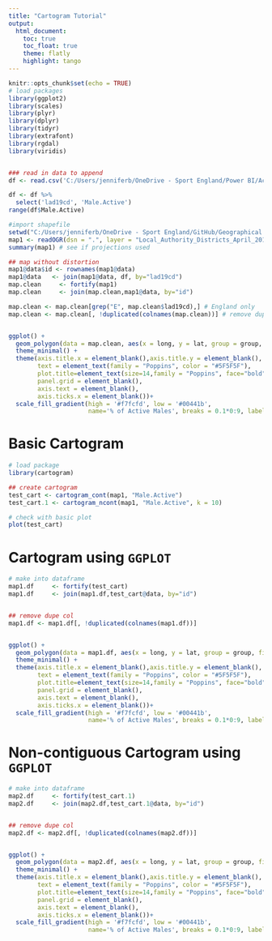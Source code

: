 ```yaml
---
title: "Cartogram Tutorial"
output:
  html_document:  
    toc: true  
    toc_float: true 
    theme: flatly
    highlight: tango
---
```


```r
knitr::opts_chunk$set(echo = TRUE)
# load packages
library(ggplot2)
library(scales)
library(plyr)
library(dplyr)
library(tidyr)
library(extrafont)
library(rgdal)
library(viridis)


### read in data to append
df <- read.csv('C:/Users/jenniferb/OneDrive - Sport England/Power BI/Active Lives Survey/Gender_May1819_LA_CC_Regv2.csv')

df <- df %>%
  select('lad19cd', 'Male.Active')
range(df$Male.Active)

#import shapefile
setwd("C:/Users/jenniferb/OneDrive - Sport England/GitHub/Geographical Data/LAD/Local_Authority_Districts_April_2019_Boundaries_UK_BUC")
map1 <- readOGR(dsn = ".", layer = "Local_Authority_Districts_April_2019_Boundaries_UK_BUC", verbose = FALSE)
summary(map1) # see if projections used 

## map without distortion
map1@data$id <- rownames(map1@data)
map1@data   <- join(map1@data, df, by="lad19cd")
map.clean     <- fortify(map1)
map.clean     <- join(map.clean,map1@data, by="id")

map.clean <- map.clean[grep("E", map.clean$lad19cd),] # England only
map.clean <- map.clean[, !duplicated(colnames(map.clean))] # remove dupe cols



```


```r
ggplot() +
  geom_polygon(data = map.clean, aes(x = long, y = lat, group = group, fill = Male.Active))+
  theme_minimal() + 
  theme(axis.title.x = element_blank(),axis.title.y = element_blank(), 
        text = element_text(family = "Poppins", color = "#5F5F5F"), 
        plot.title=element_text(size=14,family = "Poppins", face="bold", hjust = 0.5),
        panel.grid = element_blank(), 
        axis.text = element_blank(),
        axis.ticks.x = element_blank())+
  scale_fill_gradient(high = '#f7fcfd', low = '#00441b',
                      name='% of Active Males', breaks = 0.1*0:9, labels = percent(0.1*0:9))


```

# Basic Cartogram


```r
# load package
library(cartogram)

## create cartogram
test_cart <- cartogram_cont(map1, "Male.Active")
test_cart.1 <- cartogram_ncont(map1, "Male.Active", k = 10)

# check with basic plot
plot(test_cart)

```

# Cartogram using `GGPLOT`

```r

# make into dataframe
map1.df     <- fortify(test_cart)
map1.df     <- join(map1.df,test_cart@data, by="id")


## remove dupe col
map1.df <- map1.df[, !duplicated(colnames(map1.df))]


ggplot() +
  geom_polygon(data = map1.df, aes(x = long, y = lat, group = group, fill = Male.Active))+
  theme_minimal() + 
  theme(axis.title.x = element_blank(),axis.title.y = element_blank(), 
        text = element_text(family = "Poppins", color = "#5F5F5F"), 
        plot.title=element_text(size=14,family = "Poppins", face="bold", hjust = 0.5),
        panel.grid = element_blank(), 
        axis.text = element_blank(),
        axis.ticks.x = element_blank())+
  scale_fill_gradient(high = '#f7fcfd', low = '#00441b',
                      name='% of Active Males', breaks = 0.1*0:9, labels = percent(0.1*0:9))
```


# Non-contiguous Cartogram using `GGPLOT`

```r

# make into dataframe
map2.df     <- fortify(test_cart.1)
map2.df     <- join(map2.df,test_cart.1@data, by="id")


## remove dupe col
map2.df <- map2.df[, !duplicated(colnames(map2.df))]


ggplot() +
  geom_polygon(data = map2.df, aes(x = long, y = lat, group = group, fill = Male.Active))+
  theme_minimal() + 
  theme(axis.title.x = element_blank(),axis.title.y = element_blank(), 
        text = element_text(family = "Poppins", color = "#5F5F5F"), 
        plot.title=element_text(size=14,family = "Poppins", face="bold", hjust = 0.5),
        panel.grid = element_blank(), 
        axis.text = element_blank(),
        axis.ticks.x = element_blank())+
  scale_fill_gradient(high = '#f7fcfd', low = '#00441b',
                      name='% of Active Males', breaks = 0.1*0:9, labels = percent(0.1*0:9))
```


